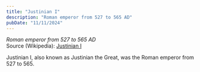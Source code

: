 ```yaml
---
title: "Justinian I"
description: "Roman emperor from 527 to 565 AD"
pubDate: "11/11/2024"
---
```


*Roman emperor from 527 to 565 AD*  
Source (Wikipedia): [Justinian I][1]

Justinian I, also known as Justinian the Great, was the Roman emperor from 527 to 565.

[1]: https://en.wikipedia.org/wiki/Justinian_I
